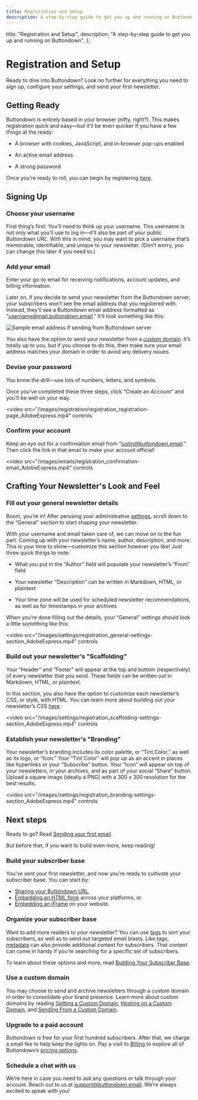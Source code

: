 ```yaml
---
title: Registration and Setup
description: A step-by-step guide to get you up and running on Buttondown
---
```



  title: "Registration and Setup",
  description: "A step-by-step guide to get you up and running on Buttondown",
};

# Registration and Setup

Ready to dive into Buttondown? Look no further for everything you need to sign up, configure your settings, and send your first newsletter.

## Getting Ready

Buttondown is entirely based in your browser (nifty, right?). This makes registration quick and easy—but it’ll be even quicker if you have a few things at the ready:

- A browser with cookies, JavaScript, and in-browser pop-ups enabled

- An active email address

- A strong password

Once you’re ready to roll, you can begin by registering [here](https://buttondown.email/register).

## Signing Up

### Choose your username

First thing’s first: You’ll need to think up your username. This username is not only what you’ll use to log in—it’ll also be part of your public Buttondown URL. With this in mind, you may want to pick a username that’s memorable, identifiable, and unique to your newsletter. (Don’t worry, you can change this later if you need to.)

### Add your email

Enter your go-to email for receiving notifications, account updates, and billing information.

Later on, if you decide to send your newsletter from the Buttondown server, your subscribers won’t see the email address that you registered with. Instead, they’ll see a Buttondown email address formatted as “username@mail.buttondown.email.” It’ll look something like this:

![Sample email address if sending from Buttondown server](/images/settings/registration_sample-email-address.png)

You also have the option to send your newsletter from a [custom domain](/getting-started/getting-a-custom-domain). It’s totally up to you, but if you choose to do this, then make sure your email address matches your domain in order to avoid any delivery issues.

### Devise your password

You know the drill—use lots of numbers, letters, and symbols.

Once you’ve completed these three steps, click “Create an Account” and you’ll be well on your way.

<video
  src="/images/registration/registration_registration-page_AdobeExpress.mp4"
  controls
></video>

### Confirm your account

Keep an eye out for a confirmation email from “justin@buttondown.email.” Then click the link in that email to make your account official!

<video
  src="/images/emails/registration_confirmation-email_AdobeExpress.mp4"
  controls
></video>

## Crafting Your Newsletter's Look and Feel

### Fill out your general newsletter details

Boom, you’re in! After perusing your administrative [settings](https://buttondown.email/settings), scroll down to the “General” section to start shaping your newsletter.

With your username and email taken care of, we can move on to the fun part: Coming up with your newsletter’s name, author, description, and more. This is your time to shine—customize this section however you like! Just three quick things to note:

- What you put in the “Author” field will populate your newsletter’s “From” field

- Your newsletter “Description” can be written in Markdown, HTML, or plaintext

- Your time zone will be used for scheduled newsletter recommendations, as well as for timestamps in your archives

When you’re done filling out the details, your “General” settings should look a little something like this:

<video
  src="/images/settings/registration_general-settings-section_AdobeExpress.mp4"
  controls
></video>

### Build out your newsletter's "Scaffolding"

Your “Header” and “Footer” will appear at the top and bottom (respectively) of every newsletter that you send. These fields can be written out in Markdown, HTML, or plaintext.

In this section, you also have the option to customize each newsletter’s CSS, or style, with HTML. You can learn more about building out your newsletter’s CSS [here](/advanced-features/css).

<video
  src="/images/settings/registration_scaffolding-settings-section_AdobeExpress.mp4"
  controls
></video>

### Establish your newsletter's "Branding"

Your newsletter’s branding includes its color palette, or “Tint Color,” as well as its logo, or “Icon.” Your “Tint Color” will pop up as an accent in places like hyperlinks or your “Subscribe” button. Your “Icon” will appear on top of your newsletters, in your archives, and as part of your social “Share” button. Upload a square image (ideally a PNG) with a 300 x 300 resolution for the best results.

<video
  src="/images/settings/registration_branding-settings-section_AdobeExpress.mp4"
  controls
></video>

## Next steps

Ready to go? Read [Sending your first email](/getting-started/sending-your-first-email).

But before that, if you want to build even more, keep reading!

### Build your subscriber base

You’ve sent your first newsletter, and now you’re ready to cultivate your subscriber base. You can start by:
* [Sharing your Buttondown URL](/getting-started/building-your-subscriber-base#sharing-your-buttondown-url), 
* [Embedding an HTML form](/getting-started/building-your-subscriber-base#embedding-an-html-form) across your platforms, or 
* [Embedding an iFrame](/getting-started/building-your-subscriber-base#embedding-an-iframe) on your website. 

### Organize your subscriber base

Want to add more readers to your newsletter? You can use [tags](/getting-started/building-your-subscriber-base#adding-tags-to-your-subscribers) to sort your subscribers, as well as to send out targeted email blasts. Like tags, [metadata](/getting-started/building-your-subscriber-base#adding-metadata-to-your-subscribers) can also provide additional context for subscribers. That context can come in handy if you’re searching for a specific set of subscribers.

To learn about these options and more, read [Building Your Subscriber Base](/getting-started/building-your-subscriber-base).

### Use a custom domain

You may choose to send and archive newsletters through a custom domain in order to consolidate your brand presence. Learn more about custom domains by reading [Getting a Custom Domain](/getting-started/getting-a-custom-domain), [Hosting on a Custom Domain](/getting-started/hosting-on-a-custom-domain), and [Sending From a Custom Domain](/getting-started/sending-from-a-custom-domain).

### Upgrade to a paid account

Buttondown is free for your first hundred subscribers. After that, we charge a small fee to help keep the lights on. Pay a visit to [Billing](/getting-started/billing) to explore all of Buttondown’s [pricing options](https://buttondown.email/pricing).

### Schedule a chat with us

We’re here in case you need to ask any questions or talk through your account. Reach out to us at [support@buttondown.email](mailto:support@buttondown.email). We’re always excited to speak with you!
